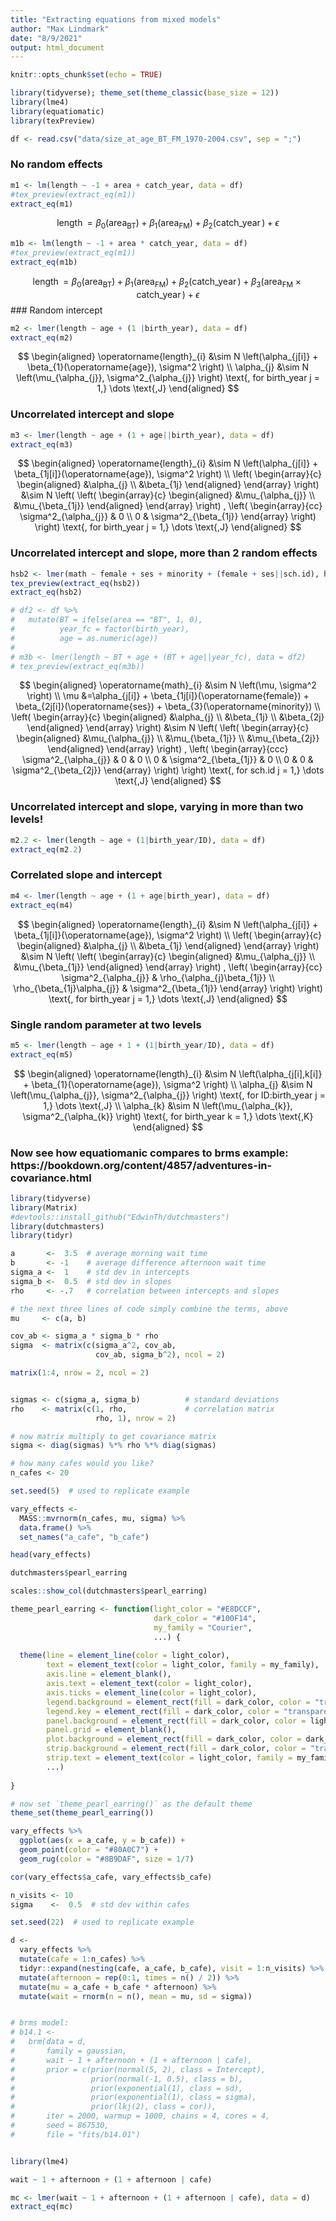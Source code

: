 ```yaml
---
title: "Extracting equations from mixed models"
author: "Max Lindmark"
date: "8/9/2021"
output: html_document
---
```


```r
knitr::opts_chunk$set(echo = TRUE)
```

```r
library(tidyverse); theme_set(theme_classic(base_size = 12))
library(lme4)
library(equatiomatic)
library(texPreview)

df <- read.csv("data/size_at_age_BT_FM_1970-2004.csv", sep = ";")
```

### No random effects
```r
m1 <- lm(length ~ -1 + area + catch_year, data = df)
#tex_preview(extract_eq(m1))
extract_eq(m1)
```
$$
\operatorname{length} = \beta_{0}(\operatorname{area}_{\operatorname{BT}}) + \beta_{1}(\operatorname{area}_{\operatorname{FM}}) + \beta_{2}(\operatorname{catch\_year}) + \epsilon
$$
```r
m1b <- lm(length ~ -1 + area * catch_year, data = df)
#tex_preview(extract_eq(m1))
extract_eq(m1b)
```
 $$
\operatorname{length} = \beta_{0}(\operatorname{area}_{\operatorname{BT}}) + \beta_{1}(\operatorname{area}_{\operatorname{FM}}) + \beta_{2}(\operatorname{catch\_year}) + \beta_{3}(\operatorname{area}_{\operatorname{FM}} \times \operatorname{catch\_year}) + \epsilon
$$
### Random intercept

```r
m2 <- lmer(length ~ age + (1 |birth_year), data = df)
extract_eq(m2)
```

$$
\begin{aligned}
  \operatorname{length}_{i}  &\sim N \left(\alpha_{j[i]} + \beta_{1}(\operatorname{age}), \sigma^2 \right) \\
    \alpha_{j}  &\sim N \left(\mu_{\alpha_{j}}, \sigma^2_{\alpha_{j}} \right)
    \text{, for birth_year j = 1,} \dots \text{,J}
\end{aligned}
$$


### Uncorrelated intercept and slope

```r
m3 <- lmer(length ~ age + (1 + age||birth_year), data = df)
extract_eq(m3)
```

$$
\begin{aligned}
  \operatorname{length}_{i}  &\sim N \left(\alpha_{j[i]} + \beta_{1j[i]}(\operatorname{age}), \sigma^2 \right) \\    
\left(
  \begin{array}{c} 
    \begin{aligned}
      &\alpha_{j} \\
      &\beta_{1j}
    \end{aligned}
  \end{array}
\right)
  &\sim N \left(
\left(
  \begin{array}{c} 
    \begin{aligned}
      &\mu_{\alpha_{j}} \\
      &\mu_{\beta_{1j}}
    \end{aligned}
  \end{array}
\right)
, 
\left(
  \begin{array}{cc}
     \sigma^2_{\alpha_{j}} & 0 \\ 
     0 & \sigma^2_{\beta_{1j}}
  \end{array}
\right)
 \right)
    \text{, for birth_year j = 1,} \dots \text{,J}
\end{aligned}
$$

### Uncorrelated intercept and slope, more than 2 random effects

```r
hsb2 <- lmer(math ~ female + ses + minority + (female + ses||sch.id), hsb)
tex_preview(extract_eq(hsb2))
extract_eq(hsb2)

# df2 <- df %>%
#   mutate(BT = ifelse(area == "BT", 1, 0),
#          year_fc = factor(birth_year),
#          age = as.numeric(age))
# 
# m3b <- lmer(length ~ BT + age + (BT + age||year_fc), data = df2)
# tex_preview(extract_eq(m3b))
```

$$
\begin{aligned}
  \operatorname{math}_{i}  &\sim N \left(\mu, \sigma^2 \right) \\
    \mu &=\alpha_{j[i]} + \beta_{1j[i]}(\operatorname{female}) + \beta_{2j[i]}(\operatorname{ses}) + \beta_{3}(\operatorname{minority}) \\    
\left(
  \begin{array}{c} 
    \begin{aligned}
      &\alpha_{j} \\
      &\beta_{1j} \\
      &\beta_{2j}
    \end{aligned}
  \end{array}
\right)
  &\sim N \left(
\left(
  \begin{array}{c} 
    \begin{aligned}
      &\mu_{\alpha_{j}} \\
      &\mu_{\beta_{1j}} \\
      &\mu_{\beta_{2j}}
    \end{aligned}
  \end{array}
\right)
, 
\left(
  \begin{array}{ccc}
     \sigma^2_{\alpha_{j}} & 0 & 0 \\ 
     0 & \sigma^2_{\beta_{1j}} & 0 \\ 
     0 & 0 & \sigma^2_{\beta_{2j}}
  \end{array}
\right)
 \right)
    \text{, for sch.id j = 1,} \dots \text{,J}
\end{aligned}
$$

### Uncorrelated intercept and slope, varying in more than two levels!

```r
m2.2 <- lmer(length ~ age + (1|birth_year/ID), data = df)
extract_eq(m2.2)
```


### Correlated slope and intercept

```r
m4 <- lmer(length ~ age + (1 + age|birth_year), data = df)
extract_eq(m4)
```

$$
\begin{aligned}
  \operatorname{length}_{i}  &\sim N \left(\alpha_{j[i]} + \beta_{1j[i]}(\operatorname{age}), \sigma^2 \right) \\    
\left(
  \begin{array}{c} 
    \begin{aligned}
      &\alpha_{j} \\
      &\beta_{1j}
    \end{aligned}
  \end{array}
\right)
  &\sim N \left(
\left(
  \begin{array}{c} 
    \begin{aligned}
      &\mu_{\alpha_{j}} \\
      &\mu_{\beta_{1j}}
    \end{aligned}
  \end{array}
\right)
, 
\left(
  \begin{array}{cc}
     \sigma^2_{\alpha_{j}} & \rho_{\alpha_{j}\beta_{1j}} \\ 
     \rho_{\beta_{1j}\alpha_{j}} & \sigma^2_{\beta_{1j}}
  \end{array}
\right)
 \right)
    \text{, for birth_year j = 1,} \dots \text{,J}
\end{aligned}
$$

### Single random parameter at two levels

```r
m5 <- lmer(length ~ age + 1 + (1|birth_year/ID), data = df)
extract_eq(m5)
```

$$
\begin{aligned}
  \operatorname{length}_{i}  &\sim N \left(\alpha_{j[i],k[i]} + \beta_{1}(\operatorname{age}), \sigma^2 \right) \\
    \alpha_{j}  &\sim N \left(\mu_{\alpha_{j}}, \sigma^2_{\alpha_{j}} \right)
    \text{, for ID:birth_year j = 1,} \dots \text{,J} \\
    \alpha_{k}  &\sim N \left(\mu_{\alpha_{k}}, \sigma^2_{\alpha_{k}} \right)
    \text{, for birth_year k = 1,} \dots \text{,K}
\end{aligned}
$$

### Now see how equatiomanic compares to brms example: https://bookdown.org/content/4857/adventures-in-covariance.html

```r
library(tidyverse)
library(Matrix)
#devtools::install_github("EdwinTh/dutchmasters")
library(dutchmasters)
library(tidyr)

a       <-  3.5  # average morning wait time
b       <- -1    # average difference afternoon wait time
sigma_a <-  1    # std dev in intercepts
sigma_b <-  0.5  # std dev in slopes
rho     <- -.7   # correlation between intercepts and slopes

# the next three lines of code simply combine the terms, above
mu     <- c(a, b)

cov_ab <- sigma_a * sigma_b * rho
sigma  <- matrix(c(sigma_a^2, cov_ab, 
                   cov_ab, sigma_b^2), ncol = 2)

matrix(1:4, nrow = 2, ncol = 2)


sigmas <- c(sigma_a, sigma_b)          # standard deviations
rho    <- matrix(c(1, rho,             # correlation matrix
                   rho, 1), nrow = 2)

# now matrix multiply to get covariance matrix
sigma <- diag(sigmas) %*% rho %*% diag(sigmas)

# how many cafes would you like?
n_cafes <- 20

set.seed(5)  # used to replicate example

vary_effects <- 
  MASS::mvrnorm(n_cafes, mu, sigma) %>% 
  data.frame() %>% 
  set_names("a_cafe", "b_cafe")

head(vary_effects)

dutchmasters$pearl_earring

scales::show_col(dutchmasters$pearl_earring)

theme_pearl_earring <- function(light_color = "#E8DCCF", 
                                dark_color = "#100F14", 
                                my_family = "Courier",
                                ...) {
  
  theme(line = element_line(color = light_color),
        text = element_text(color = light_color, family = my_family),
        axis.line = element_blank(),
        axis.text = element_text(color = light_color),
        axis.ticks = element_line(color = light_color),
        legend.background = element_rect(fill = dark_color, color = "transparent"),
        legend.key = element_rect(fill = dark_color, color = "transparent"),
        panel.background = element_rect(fill = dark_color, color = light_color),
        panel.grid = element_blank(),
        plot.background = element_rect(fill = dark_color, color = dark_color),
        strip.background = element_rect(fill = dark_color, color = "transparent"),
        strip.text = element_text(color = light_color, family = my_family),
        ...)
  
}

# now set `theme_pearl_earring()` as the default theme
theme_set(theme_pearl_earring())

vary_effects %>% 
  ggplot(aes(x = a_cafe, y = b_cafe)) +
  geom_point(color = "#80A0C7") +
  geom_rug(color = "#8B9DAF", size = 1/7)

cor(vary_effects$a_cafe, vary_effects$b_cafe)

n_visits <- 10
sigma    <-  0.5  # std dev within cafes

set.seed(22)  # used to replicate example

d <-
  vary_effects %>% 
  mutate(cafe = 1:n_cafes) %>% 
  tidyr::expand(nesting(cafe, a_cafe, b_cafe), visit = 1:n_visits) %>% 
  mutate(afternoon = rep(0:1, times = n() / 2)) %>% 
  mutate(mu = a_cafe + b_cafe * afternoon) %>% 
  mutate(wait = rnorm(n = n(), mean = mu, sd = sigma))


# brms model:
# b14.1 <- 
#   brm(data = d, 
#       family = gaussian,
#       wait ~ 1 + afternoon + (1 + afternoon | cafe),
#       prior = c(prior(normal(5, 2), class = Intercept),
#                 prior(normal(-1, 0.5), class = b),
#                 prior(exponential(1), class = sd),
#                 prior(exponential(1), class = sigma),
#                 prior(lkj(2), class = cor)),
#       iter = 2000, warmup = 1000, chains = 4, cores = 4,
#       seed = 867530,
#       file = "fits/b14.01")


library(lme4)

wait ~ 1 + afternoon + (1 + afternoon | cafe)

mc <- lmer(wait ~ 1 + afternoon + (1 + afternoon | cafe), data = d)
extract_eq(mc)
```






